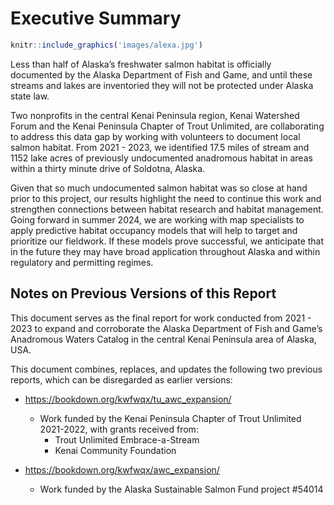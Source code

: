 # Executive Summary

```r
knitr::include_graphics('images/alexa.jpg')
```


::: {.callout-note appearance="simple"}

Less than half of Alaska's freshwater salmon habitat is officially documented by the Alaska Department of Fish and Game, and until these streams and lakes are inventoried they will not be protected under Alaska state law.

Two nonprofits in the central Kenai Peninsula region, Kenai Watershed Forum and the Kenai Peninsula Chapter of Trout Unlimited, are collaborating to address this data gap by working with volunteers to document local salmon habitat. From 2021 - 2023, we identified 17.5 miles of stream and 1152 lake acres of previously undocumented anadromous habitat in areas within a thirty minute drive of Soldotna, Alaska.

Given that so much undocumented salmon habitat was so close at hand prior to this project, our results highlight the need to continue this work and strengthen connections between habitat research and habitat management. Going forward in summer 2024, we are working with map specialists to apply predictive habitat occupancy models that will help to target and prioritize our fieldwork. If these models prove successful, we anticipate that in the future they may have broad application throughout Alaska and within regulatory and permitting regimes.

:::

## Notes on Previous Versions of this Report {.unnumbered}

This document serves as the final report for work conducted from 2021 - 2023 to expand and corroborate the Alaska Department of Fish and Game's Anadromous Waters Catalog in the central Kenai Peninsula area of Alaska, USA.

This document combines, replaces, and updates the following two previous reports, which can be disregarded as earlier versions:

-   <https://bookdown.org/kwfwqx/tu_awc_expansion/>

    -   Work funded by the Kenai Peninsula Chapter of Trout Unlimited 2021-2022, with grants received from:
        -   Trout Unlimited Embrace-a-Stream
        -   Kenai Community Foundation

-   <https://bookdown.org/kwfwqx/awc_expansion/>

    -   Work funded by the Alaska Sustainable Salmon Fund project #54014
